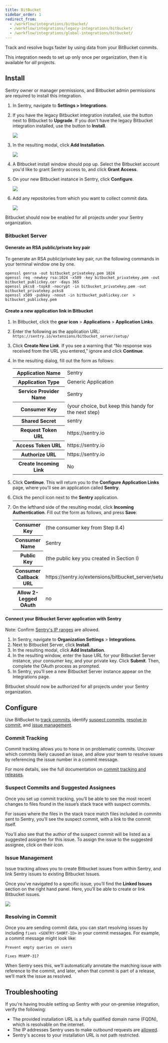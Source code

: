 ```yaml
---
title: BitBucket
sidebar_order: 1
redirect_from:
  - /workflow/integrations/bitbucket/
  - /workflow/integrations/legacy-integrations/bitbucket/
  - /workflow/integrations/global-integrations/bitbucket/
---
```


Track and resolve bugs faster by using data from your BitBucket commits.

This integration needs to set up only once per organization, then it is available for _all_ projects.

## Install

<Note><markdown>

Sentry owner or manager permissions, and Bitbucket admin permissions are required to install this integration.

</markdown></Note>

1. In Sentry, navigate to **Settings > Integrations**.
2. If you have the legacy Bitbucket integration installed, use the button next to Bitbucket to **Upgrade**. If you don't have the legacy Bitbucket integration installed, use the button to **Install**.

   ![](bitbucket-install.png)

3. In the resulting modal, click **Add Installation**.

   ![](bitbucket-add-installation.png)

4. A Bitbucket install window should pop up. Select the Bitbucket account you'd like to grant Sentry access to, and click **Grant Access**.
5. On your new Bitbucket instance in Sentry, click **Configure**.

   ![](bitbucket-installed.png)

6. Add any repositories from which you want to collect commit data.

   ![](bitbucket-add-repo.png)

Bitbucket should now be enabled for all projects under your Sentry organization.

### Bitbucket Server

#### Generate an RSA public/private key pair

To generate an RSA public/private key pair, run the following commands in your terminal window one by one.

```
openssl genrsa -out bitbucket_privatekey.pem 1024
openssl req -newkey rsa:1024 -x509 -key bitbucket_privatekey.pem -out bitbucket_publickey.cer -days 365
openssl pkcs8 -topk8 -nocrypt -in bitbucket_privatekey.pem -out bitbucket_privatekey.pcks8
openssl x509 -pubkey -noout -in bitbucket_publickey.cer  > bitbucket_publickey.pem
```

#### Create a new application link in Bitbucket

1. In Bitbucket, click the **gear icon** > **Applications** > **Application Links**.
2. Enter the following as the application URL:
   `https://sentry.io/extensions/bitbucket_server/setup/`
3. Click **Create New Link**. If you see a warning that “No response was received from the URL you entered,” ignore and click **Continue**.
4. In the resulting dialog, fill out the form as follows:

   <table>
     <tr>
       <th>Application Name</th>
       <td>Sentry</td>
     </tr>
     <tr>
       <th>Application Type</th>
       <td>Generic Application</td>
     </tr>
     <tr>
       <th>Service Provider Name</th>
       <td>Sentry</td>
     </tr>
     <tr>
       <th>Consumer Key</th>
       <td>(your choice, but keep this handy for the next step)</td>
     </tr>
     <tr>
       <th>Shared Secret</th>
       <td>sentry</td>
     </tr>
     <tr>
       <th>Request Token URL</th>
       <td>https://sentry.io</td>
     </tr>
     <tr>
       <th>Access Token URL</th>
       <td>https://sentry.io</td>
     </tr>
     <tr>
       <th>Authorize URL</th>
       <td>https://sentry.io</td>
     </tr>
     <tr>
       <th>Create Incoming Link</th>
       <td>No</td>
     </tr>
   </table>

5. Click **Continue**. This will return you to the **Configure Application Links** page, where you'll see an application called **Sentry**.
6. Click the pencil icon next to the **Sentry** application.
7. On the lefthand side of the resulting modal, click **Incoming Authentication**. Fill out the form as follows, and press **Save**:

   <table>
     <tr>
       <th>Consumer Key</th>
       <td>(the consumer key from Step II.4)</td>
     </tr>
     <tr>
       <th>Consumer Name</th>
       <td>Sentry</td>
     </tr>
     <tr>
       <th>Public Key</th>
       <td>(the public key you created in Section I)</td>
     </tr>
     <tr>
       <th>Consumer Callback URL</th>
       <td>https://sentry.io/extensions/bitbucket_server/setup/</td>
     </tr>
     <tr>
       <th>Allow 2-Legged OAuth</th>
       <td>no</td>
     </tr>
   </table>

#### Connect your Bitbucket Server application with Sentry

Note: Confirm [Sentry's IP ranges](/meta/ip-ranges/) are allowed.

1. In Sentry, navigate to **Organization Settings** > **Integrations**.
2. Next to Bitbucket Server, click **Install**.
3. In the resulting modal, click **Add Installation**.
4. In the resulting window, enter the base URL for your Bitbucket Server instance, your consumer key, and your private key. Click **Submit**. Then, complete the OAuth process as prompted.
5. In Sentry, you’ll see a new Bitbucket Server instance appear on the Integrations page.

Bitbucket should now be authorized for all projects under your Sentry organization.

## Configure

Use BitBucket to [track commits](#commit-tracking), identify [suspect commits](#suspect-commits-and-suggested-assignees), [resolve in commit](#resolving-in-commit), and [issue management](#issue-management).

### Commit Tracking

Commit tracking allows you to hone in on problematic commits. Uncover which commits likely caused an issue, and allow your team to resolve issues by referencing the issue number in a commit message.

For more details, see the full documentation on [commit tracking and releases](/product/releases/#create-release).

### Suspect Commits and Suggested Assignees

Once you set up commit tracking, you’ll be able to see the most recent changes to files found in the issue’s stack trace with suspect commits.

For issues where the files in the stack trace match files included in commits sent to Sentry, you’ll see the suspect commit, with a link to the commit itself.

You’ll also see that the author of the suspect commit will be listed as a suggested assignee for this issue. To assign the issue to the suggested assignee, click on their icon.

### Issue Management

Issue tracking allows you to create Bitbucket issues from within Sentry, and link Sentry issues to existing Bitbucket Issues.

Once you’ve navigated to a specific issue, you’ll find the **Linked Issues** section on the right hand panel. Here, you’ll be able to create or link Bitbucket issues.

![](bitbucket-link-issue.png)

### Resolving in Commit

Once you are sending commit data, you can start resolving issues by including `fixes <SENTRY-SHORT-ID>` in your commit messages. For example, a commit message might look like:

```
Prevent empty queries on users

Fixes MYAPP-317
```

When Sentry sees this, we’ll automatically annotate the matching issue with reference to the commit, and later, when that commit is part of a release, we’ll mark the issue as resolved.

## Troubleshooting

If you're having trouble setting up Sentry with your on-premise integration, verify the following:

- The provided installation URL is a fully qualified domain name (FQDN), which is resolvable on the internet.
- The IP addresses Sentry uses to make outbound requests are [allowed](/meta/ip-ranges/).
- Sentry's access to your installation URL is not path restricted.
